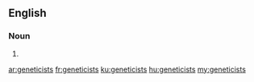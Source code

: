 ==English==

===Noun===
{{head|en|plural}}

# {{plural of|geneticist|lang=en|nocat=1}}

[[ar:geneticists]]
[[fr:geneticists]]
[[ku:geneticists]]
[[hu:geneticists]]
[[my:geneticists]]